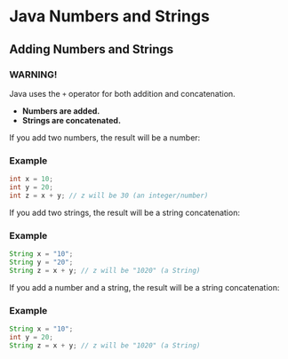 # Java Numbers and Strings

## Adding Numbers and Strings

### WARNING!

Java uses the `+` operator for both addition and concatenation.

- **Numbers are added.**
- **Strings are concatenated.**

If you add two numbers, the result will be a number:

### Example

```java
int x = 10;
int y = 20;
int z = x + y; // z will be 30 (an integer/number)
```

If you add two strings, the result will be a string concatenation:

### Example

```java
String x = "10";
String y = "20";
String z = x + y; // z will be "1020" (a String)
```

If you add a number and a string, the result will be a string concatenation:

### Example

```java
String x = "10";
int y = 20;
String z = x + y; // z will be "1020" (a String)
```